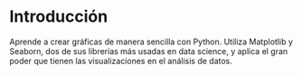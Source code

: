 # Introducción {.unnumbered}

Aprende a crear gráficas de manera sencilla con Python. Utiliza Matplotlib y Seaborn, dos de sus librerías más usadas en data science, y aplica el gran poder que tienen las visualizaciones en el análisis de datos.

